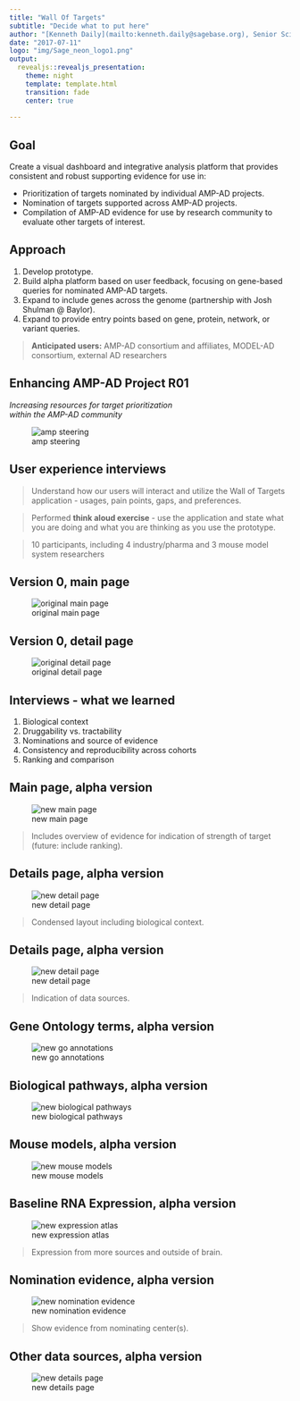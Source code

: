 ```yaml
---
title: "Wall Of Targets"
subtitle: "Decide what to put here"
author: "[Kenneth Daily](mailto:kenneth.daily@sagebase.org), Senior Scientist"
date: "2017-07-11"
logo: "img/Sage_neon_logo1.png"
output:
  revealjs::revealjs_presentation:
    theme: night
    template: template.html
    transition: fade
    center: true
    
---
```


## Goal

Create a visual dashboard and integrative analysis platform that provides consistent and robust supporting evidence for use in:

* Prioritization of targets nominated by individual AMP-AD projects.
* Nomination of targets supported across AMP-AD projects.
* Compilation of AMP-AD evidence for use by research community to evaluate other targets of interest.

## Approach

1. Develop prototype.
1. Build alpha platform based on user feedback, focusing on gene-based
queries for nominated AMP-AD targets.
1. Expand to include genes across the genome (partnership with
Josh Shulman @ Baylor).
1. Expand to provide entry points based on gene, protein, network,
or variant queries.

> **Anticipated users:** AMP-AD consortium and affiliates, MODEL-AD consortium, external AD researchers

## Enhancing AMP-AD Project R01

*Increasing resources for target prioritization<br/>within the AMP-AD community*

![amp steering](img/ampadsteering.png)

## User experience interviews

> Understand how our users will interact and utilize the Wall of Targets application - usages, pain points, gaps, and preferences.

> Performed **think aloud exercise** - use the application and state what you are doing and what you are thinking as you use the prototype. 

> 10 participants, including 4 industry/pharma and 3 mouse model system researchers

## Version 0, main page

![original main page](img/old_mainpage.png)

## Version 0, detail page

![original detail page](img/old_details_SYT1.png)

## Interviews - what we learned

1. Biological context
1. Druggability vs. tractability
1. Nominations and source of evidence
1. Consistency and reproducibility across cohorts
1. Ranking and comparison

## Main page, alpha version

![new main page](img/new_mainpage.png)

> Includes overview of evidence for indication of strength of target (future: include ranking).

## Details page, alpha version

![new detail page](img/new_detailspage_syt1.png)

> Condensed layout including biological context.

## Details page, alpha version

![new detail page](img/new_detailspage_syt1_annotated.png)

> Indication of data sources.

## Gene Ontology terms, alpha version

![new go annotations](img/new_goannot_syt1.png)

## Biological pathways, alpha version

![new biological pathways](img/new_biopathways_syt1.png)

## Mouse models, alpha version

![new mouse models](img/new_mousemodels.png)

## Baseline RNA Expression, alpha version

![new expression atlas](img/new_expressionatlas.png)

> Expression from more sources and outside of brain.

## Nomination evidence, alpha version

![new nomination evidence](img/new_nominationevidence_SYT1.png)

> Show evidence from nominating center(s).

## Other data sources, alpha version

![new details page](img/new_detailspage_syt1_annotated.png)
